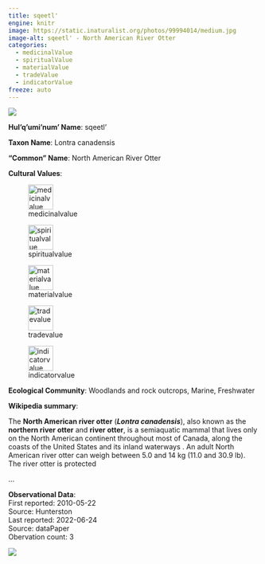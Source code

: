 ```yaml
---
title: sqeetl'
engine: knitr
image: https://static.inaturalist.org/photos/99994014/medium.jpg
image-alt: sqeetl' - North American River Otter
categories:
  - medicinalValue
  - spiritualValue
  - materialValue
  - tradeValue
  - indicatorValue
freeze: auto
---
```

![](https://static.inaturalist.org/photos/99994014/medium.jpg){fig-alt="sqeetl' - North American River Otter"}

**Hul'q'umi'num' Name**: sqeetl'



**Taxon Name**: Lontra canadensis

**"Common" Name**: North American River Otter

**Cultural Values**:  

::: {layout-nrow=1 style="width:60%"}
![medicinalvalue](/files/medicinalvalue.svg){width=50px}

![spiritualvalue](/files/spiritualvalue.svg){width=50px}

![materialvalue](/files/materialvalue.svg){width=50px}

![tradevalue](/files/tradevalue.svg){width=50px}

![indicatorvalue](/files/indicatorvalue.svg){width=50px}
:::

**Ecological Community**: Woodlands and rock outcrops, Marine, Freshwater

**Wikipedia summary**:  
<p class="mw-empty-elt">
</p>

<p>The <b>North American river otter</b> (<i><b>Lontra canadensis</b></i>), also known as the <b>northern river otter</b> and <b>river otter</b>, is a semiaquatic mammal that lives only on the North American continent throughout most of Canada, along the coasts of the United States and its inland waterways . An adult North American river otter can weigh between 5.0 and 14&#160;kg (11.0 and 30.9&#160;lb). The river otter is protected</p>...

**Observational Data**:   
First reported: 2010-05-22  
Source: Hunterston  
Last reported: 2022-06-24  
Source: dataPaper  
Obervation count: 3

![](community_dist.png)

